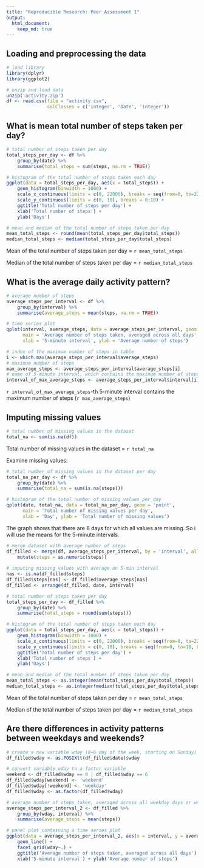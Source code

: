 ---
title: "Reproducible Research: Peer Assessment 1"
output: 
  html_document:
    keep_md: true
---


## Loading and preprocessing the data
```{r, echo = TRUE, message=FALSE}
# load library
library(dplyr)
library(ggplot2)

# unzip and load data
unzip('activity.zip')
df <- read.csv(file = "activity.csv",
               colClasses = c('integer', 'Date', 'integer'))
```


## What is mean total number of steps taken per day?
```{r, echo = TRUE}
# total number of steps taken per day
total_steps_per_day <- df %>%
    group_by(date) %>%
    summarise(total_steps = sum(steps, na.rm = TRUE))

# histogram of the total number of steps taken each day
ggplot(data = total_steps_per_day, aes(x = total_steps)) +
    geom_histogram(binwidth = 1000) +
    scale_x_continuous(limits = c(0, 22000), breaks = seq(from=0, to=22000, by=2000)) +
    scale_y_continuous(limits = c(0, 10), breaks = 0:10) +
    ggtitle('Total number of steps per day') +
    xlab('Total number of steps') +
    ylab('Days')

# mean and median of the total number of steps taken per day
mean_total_steps <- round(mean(total_steps_per_day$total_steps))
median_total_steps <- median(total_steps_per_day$total_steps)

```

Mean of the total number of steps taken per day =
```r mean_total_steps```

Median of the total number of steps taken per day =
```r median_total_steps```

## What is the average daily activity pattern?
```{r, echo = TRUE}
# average number of steps
average_steps_per_interval <- df %>%
    group_by(interval) %>%
    summarise(average_steps = mean(steps, na.rm = TRUE))

# time series plot
qplot(interval, average_steps, data = average_steps_per_interval, geom = 'line',
      main = 'Average number of steps taken, averaged across all days',
      xlab = '5-minute interval', ylab = 'Average number of steps')

# index of the maximum number of steps in table
i <- which.max(average_steps_per_interval$average_steps)
# maximum number of steps
max_average_steps <- average_steps_per_interval$average_steps[i]
# name of 5-minute interval, which contains the maximum number of steps
interval_of_max_average_steps <- average_steps_per_interval$interval[i]
```

```r interval_of_max_average_steps```-th
5-minute interval contains the maximum number of steps 
(```r max_average_steps```)

## Imputing missing values
```{r, echo = TRUE}
# total number of missing values in the dataset
total_na <- sum(is.na(df))

```
Total number of missing values in the dataset =
```r total_na```

Examine missing values:
```{r, echo = TRUE}
# total number of missing values in the dataset per day
total_na_per_day <- df %>%
    group_by(date) %>%
    summarise(total_na = sum(is.na(steps)))

# histogram of the total number of missing values per day
qplot(date, total_na, data = total_na_per_day, geom = 'point',
      main = 'Total number of missing values per day',
      xlab = 'Day', ylab = 'Total number of missing values')
```

The graph shows that there are 8 days for which all values are missing. So i will use the means for the 5-minute intervals.

```{r, echo = TRUE}
# merge dataset with average number of steps
df_filled <- merge(df, average_steps_per_interval, by = 'interval', all.x = T) %>%
    mutate(steps = as.numeric(steps))
 
# imputing missing values with average on 5-min interval
nas <- is.na(df_filled$steps)
df_filled$steps[nas] <- df_filled$average_steps[nas]
df_filled <- arrange(df_filled, date, interval)

# total number of steps taken per day
total_steps_per_day <- df_filled %>%
    group_by(date) %>%
    summarise(total_steps = round(sum(steps)))

# histogram of the total number of steps taken each day
ggplot(data = total_steps_per_day, aes(x = total_steps)) +
    geom_histogram(binwidth = 1000) +
    scale_x_continuous(limits = c(0, 22000), breaks = seq(from=0, to=22000, by=2000)) +
    scale_y_continuous(limits = c(0, 18), breaks = seq(from=0, to=18, by=2)) +
    ggtitle('Total number of steps per day') +
    xlab('Total number of steps') +
    ylab('Days')

# mean and median of the total number of steps taken per day
mean_total_steps <- as.integer(mean(total_steps_per_day$total_steps))
median_total_steps <- as.integer(median(total_steps_per_day$total_steps))
```

Mean of the total number of steps taken per day =
```r mean_total_steps```

Median of the total number of steps taken per day =
```r median_total_steps```

## Are there differences in activity patterns between weekdays and weekends?
```{r, echo = TRUE}
# create a new variable wday (0–6 day of the week, starting on Sunday)
df_filled$wday <- as.POSIXlt(df_filled$date)$wday

# convert variable wday to a factor variable
weekend <- df_filled$wday == 0 | df_filled$wday == 6
df_filled$wday[weekend] <- 'weekend'
df_filled$wday[!weekend] <- 'weekday'
df_filled$wday <- as.factor(df_filled$wday)

# average number of steps taken, averaged across all weekday days or weekend days
average_steps_per_interval_2 <- df_filled %>%
    group_by(wday, interval) %>%
    summarise(average_steps = mean(steps))

# panel plot containing a time series plot
ggplot(data = average_steps_per_interval_2, aes(x = interval, y = average_steps)) +
    geom_line() +
    facet_grid(wday~.) +
    ggtitle('Average number of steps taken, averaged across all days') +
    xlab('5-minute interval') + ylab('Average number of steps')
```
